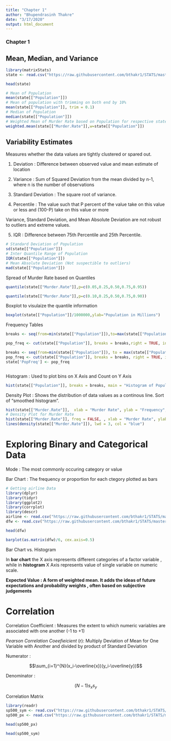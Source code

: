 ```yaml
---
title: "Chapter 1"
author: "Bhupendrasinh Thakre"
date: "3/17/2020"
output: html_document
---
```


### Chapter 1
## Mean, Median, and Variance

```r
library(matrixStats)
state <- read.csv("https://raw.githubusercontent.com/bthakr1/STATS/master/state.csv")

head(state)

# Mean of Population
mean(state[["Population"]])
# Mean of population with trimming on both end by 10%
mean(state[["Population"]], trim = 0.1)
# Median of Population
median(state[["Population"]])
# Weighted Mean of Murder Rate based on Population for respective state
weighted.mean(state[["Murder.Rate"]],w=state[["Population"]])
```

## Variability Estimates

Measures whether the data values are tightly clustered or spared out.

1. Deviation : Difference between observed value and mean estimate of location

2. Variance : Sum of Squared Deviation from the mean divided by n-1, where n is the number of observations

3. Standard Deviation : The square root of variance.

4. Percentile : The value such that P percent of the value take on this value or less and (100-P) 
take on this value or more

Variance, Standard Deviation, and Mean Absolute Deviation are not robust to outliers and extreme values.

5. IQR : Difference between 75th Percentile and 25th Percentile.


```r
# Standard Deviation of Population
sd(state[["Population"]])
# Inter Quantile Range of Population
IQR(state[["Population"]])
# Mean Absolute Deviation (Not suspectible to outliers)
mad(state[["Population"]])


```

Spread of Murder Rate based on Quantiles

```r
quantile(state[["Murder.Rate"]],p=c(0.05,0.25,0.50,0.75,0.95))

quantile(state[["Murder.Rate"]],p=c(0.10,0.25,0.50,0.75,0.90))
```

Boxplot to visulaize the quantile information

```r
boxplot(state[["Population"]]/1000000,ylab="Population in Millions")
```

Frequency Tables

```r

breaks <- seq(from=min(state[["Population"]]),to=max(state[["Population"]]), length=11)

pop_freq <- cut(state[["Population"]], breaks = breaks,right = TRUE, include.lowest = TRUE)

breaks <- seq(from=min(state[["Population"]]), to = max(state[["Population"]]), length = 11)
pop_freq <- cut(state[["Population"]], breaks = breaks, right = TRUE, include.lowest = TRUE)
state['PopFreq'] <- pop_freq



```


Histogram : Used to plot bins on X Axis and Count on Y Axis

```r

hist(state[["Population"]], breaks = breaks, main = "Histogram of Population", xlab = "Population Bins")

```


Density Plot : Shows the distribution of data values as a continous line.  Sort of "smoothed histogram". 

```r
hist(state[["Murder.Rate"]],  xlab = "Murder Rate", ylab = "Frequency", main="Histogram for Murder Rate")
# Density Plot for Murder Rate
hist(state[["Murder.Rate"]], freq = FALSE, , xlab = "Murder Rate", ylab = "Density", main="Density Plot for Murder Rate")
lines(density(state[["Murder.Rate"]]), lwd = 3, col = "blue")

```



# Exploring Binary and Categorical Data

Mode : The most commonly occuring category or value

Bar Chart : The frequency or proportion for each ctegory plotted as bars

``` r
# Getting airline Data
library(dplyr)
library(tidyr)
library(ggplot2)
library(corrplot)
library(descr)
airline <- read.csv("https://raw.githubusercontent.com/bthakr1/STATS/master/airline_stats.csv")
dfw <- read.csv("https://raw.githubusercontent.com/bthakr1/STATS/master/dfw_airline.csv")

head(dfw)

barplot(as.matrix(dfw)/6, cex.axis=0.5)


```


Bar Chart vs. Histogram 

In **bar chart** the X axis represents different categories of a factor variable , while in **histogram** X Axis represents value of 
single variable on numeric scale.

**Expected Value : A form of weighted mean. It adds the ideas of future expectations and probability weights , often based on subjective judgements **

# Correlation

Correlation Coefficient : Measures the extent to which numeric variables are associated with one another (-1 to +1)

*Pearson Correlation Coeefieicient* (r): Multiply Deviation of Mean for One Variable with Another and divided by product of Standard 
Deviation

Numerator :

$$\sum_{i=1}^{N}(x_i-\overline{x})(y_i-\overline{y})$$

Denominator :

$$(N-1)s_xs_y$$


Correlation Matrix

```r
library(readr)
sp500_sym <- read.csv("https://raw.githubusercontent.com/bthakr1/STATS/master/sp500_sym.csv", stringsAsFactors = FALSE)
sp500_px <- read.csv("https://raw.githubusercontent.com/bthakr1/STATS/master/sp500_px.csv⁩")

head(sp500_px)

head(sp500_sym)

```


